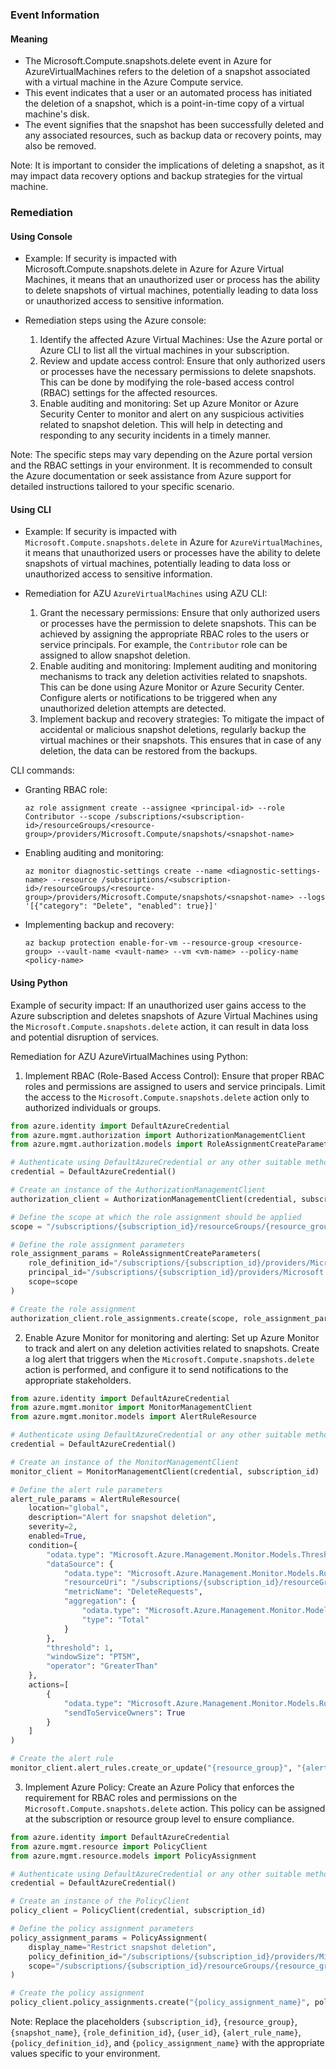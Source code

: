 
### Event Information

#### Meaning

- The Microsoft.Compute.snapshots.delete event in Azure for AzureVirtualMachines refers to the deletion of a snapshot associated with a virtual machine in the Azure Compute service.
- This event indicates that a user or an automated process has initiated the deletion of a snapshot, which is a point-in-time copy of a virtual machine's disk.
- The event signifies that the snapshot has been successfully deleted and any associated resources, such as backup data or recovery points, may also be removed.

Note: It is important to consider the implications of deleting a snapshot, as it may impact data recovery options and backup strategies for the virtual machine.

### Remediation

#### Using Console

- Example: If security is impacted with Microsoft.Compute.snapshots.delete in Azure for Azure Virtual Machines, it means that an unauthorized user or process has the ability to delete snapshots of virtual machines, potentially leading to data loss or unauthorized access to sensitive information.

- Remediation steps using the Azure console:
  1. Identify the affected Azure Virtual Machines: Use the Azure portal or Azure CLI to list all the virtual machines in your subscription.
  2. Review and update access control: Ensure that only authorized users or processes have the necessary permissions to delete snapshots. This can be done by modifying the role-based access control (RBAC) settings for the affected resources.
  3. Enable auditing and monitoring: Set up Azure Monitor or Azure Security Center to monitor and alert on any suspicious activities related to snapshot deletion. This will help in detecting and responding to any security incidents in a timely manner.

Note: The specific steps may vary depending on the Azure portal version and the RBAC settings in your environment. It is recommended to consult the Azure documentation or seek assistance from Azure support for detailed instructions tailored to your specific scenario.

#### Using CLI

- Example: If security is impacted with `Microsoft.Compute.snapshots.delete` in Azure for `AzureVirtualMachines`, it means that unauthorized users or processes have the ability to delete snapshots of virtual machines, potentially leading to data loss or unauthorized access to sensitive information.

- Remediation for AZU `AzureVirtualMachines` using AZU CLI:
  1. Grant the necessary permissions: Ensure that only authorized users or processes have the permission to delete snapshots. This can be achieved by assigning the appropriate RBAC roles to the users or service principals. For example, the `Contributor` role can be assigned to allow snapshot deletion.
  2. Enable auditing and monitoring: Implement auditing and monitoring mechanisms to track any deletion activities related to snapshots. This can be done using Azure Monitor or Azure Security Center. Configure alerts or notifications to be triggered when any unauthorized deletion attempts are detected.
  3. Implement backup and recovery strategies: To mitigate the impact of accidental or malicious snapshot deletions, regularly backup the virtual machines or their snapshots. This ensures that in case of any deletion, the data can be restored from the backups.

CLI commands:
- Granting RBAC role:
  ```
  az role assignment create --assignee <principal-id> --role Contributor --scope /subscriptions/<subscription-id>/resourceGroups/<resource-group>/providers/Microsoft.Compute/snapshots/<snapshot-name>
  ```

- Enabling auditing and monitoring:
  ```
  az monitor diagnostic-settings create --name <diagnostic-settings-name> --resource /subscriptions/<subscription-id>/resourceGroups/<resource-group>/providers/Microsoft.Compute/snapshots/<snapshot-name> --logs '[{"category": "Delete", "enabled": true}]'
  ```

- Implementing backup and recovery:
  ```
  az backup protection enable-for-vm --resource-group <resource-group> --vault-name <vault-name> --vm <vm-name> --policy-name <policy-name>
  ```

#### Using Python

Example of security impact: If an unauthorized user gains access to the Azure subscription and deletes snapshots of Azure Virtual Machines using the `Microsoft.Compute.snapshots.delete` action, it can result in data loss and potential disruption of services.

Remediation for AZU AzureVirtualMachines using Python:

1. Implement RBAC (Role-Based Access Control): Ensure that proper RBAC roles and permissions are assigned to users and service principals. Limit the access to the `Microsoft.Compute.snapshots.delete` action only to authorized individuals or groups.

```python
from azure.identity import DefaultAzureCredential
from azure.mgmt.authorization import AuthorizationManagementClient
from azure.mgmt.authorization.models import RoleAssignmentCreateParameters

# Authenticate using DefaultAzureCredential or any other suitable method
credential = DefaultAzureCredential()

# Create an instance of the AuthorizationManagementClient
authorization_client = AuthorizationManagementClient(credential, subscription_id)

# Define the scope at which the role assignment should be applied
scope = "/subscriptions/{subscription_id}/resourceGroups/{resource_group}/providers/Microsoft.Compute/snapshots/{snapshot_name}"

# Define the role assignment parameters
role_assignment_params = RoleAssignmentCreateParameters(
    role_definition_id="/subscriptions/{subscription_id}/providers/Microsoft.Authorization/roleDefinitions/{role_definition_id}",
    principal_id="/subscriptions/{subscription_id}/providers/Microsoft.Azure.ActiveDirectory/users/{user_id}",
    scope=scope
)

# Create the role assignment
authorization_client.role_assignments.create(scope, role_assignment_params)
```

2. Enable Azure Monitor for monitoring and alerting: Set up Azure Monitor to track and alert on any deletion activities related to snapshots. Create a log alert that triggers when the `Microsoft.Compute.snapshots.delete` action is performed, and configure it to send notifications to the appropriate stakeholders.

```python
from azure.identity import DefaultAzureCredential
from azure.mgmt.monitor import MonitorManagementClient
from azure.mgmt.monitor.models import AlertRuleResource

# Authenticate using DefaultAzureCredential or any other suitable method
credential = DefaultAzureCredential()

# Create an instance of the MonitorManagementClient
monitor_client = MonitorManagementClient(credential, subscription_id)

# Define the alert rule parameters
alert_rule_params = AlertRuleResource(
    location="global",
    description="Alert for snapshot deletion",
    severity=2,
    enabled=True,
    condition={
        "odata.type": "Microsoft.Azure.Management.Monitor.Models.ThresholdRuleCondition",
        "dataSource": {
            "odata.type": "Microsoft.Azure.Management.Monitor.Models.RuleMetricDataSource",
            "resourceUri": "/subscriptions/{subscription_id}/resourceGroups/{resource_group}/providers/Microsoft.Compute/snapshots/{snapshot_name}",
            "metricName": "DeleteRequests",
            "aggregation": {
                "odata.type": "Microsoft.Azure.Management.Monitor.Models.AggregationType",
                "type": "Total"
            }
        },
        "threshold": 1,
        "windowSize": "PT5M",
        "operator": "GreaterThan"
    },
    actions=[
        {
            "odata.type": "Microsoft.Azure.Management.Monitor.Models.RuleEmailAction",
            "sendToServiceOwners": True
        }
    ]
)

# Create the alert rule
monitor_client.alert_rules.create_or_update("{resource_group}", "{alert_rule_name}", alert_rule_params)
```

3. Implement Azure Policy: Create an Azure Policy that enforces the requirement for RBAC roles and permissions on the `Microsoft.Compute.snapshots.delete` action. This policy can be assigned at the subscription or resource group level to ensure compliance.

```python
from azure.identity import DefaultAzureCredential
from azure.mgmt.resource import PolicyClient
from azure.mgmt.resource.models import PolicyAssignment

# Authenticate using DefaultAzureCredential or any other suitable method
credential = DefaultAzureCredential()

# Create an instance of the PolicyClient
policy_client = PolicyClient(credential, subscription_id)

# Define the policy assignment parameters
policy_assignment_params = PolicyAssignment(
    display_name="Restrict snapshot deletion",
    policy_definition_id="/subscriptions/{subscription_id}/providers/Microsoft.Authorization/policyDefinitions/{policy_definition_id}",
    scope="/subscriptions/{subscription_id}/resourceGroups/{resource_group}"
)

# Create the policy assignment
policy_client.policy_assignments.create("{policy_assignment_name}", policy_assignment_params)
```

Note: Replace the placeholders `{subscription_id}`, `{resource_group}`, `{snapshot_name}`, `{role_definition_id}`, `{user_id}`, `{alert_rule_name}`, `{policy_definition_id}`, and `{policy_assignment_name}` with the appropriate values specific to your environment.

